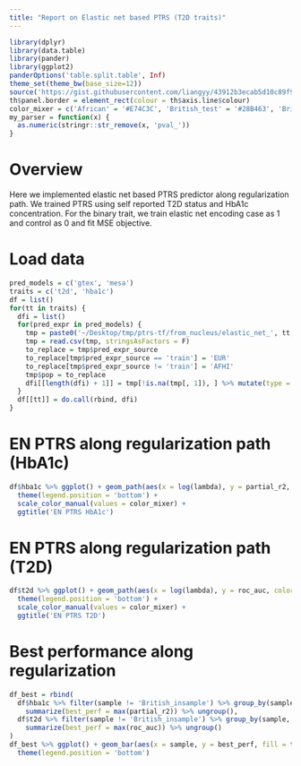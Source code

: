 ```yaml
---
title: "Report on Elastic net based PTRS (T2D traits)"
---
```


```r
library(dplyr)
library(data.table)
library(pander)
library(ggplot2)
panderOptions('table.split.table', Inf)
theme_set(theme_bw(base_size=12))
source('https://gist.githubusercontent.com/liangyy/43912b3ecab5d10c89f9d4b2669871c9/raw/8151c6fe70e3d4ee43d9ce340ecc0eb65172e616/my_ggplot_theme.R')
th$panel.border = element_rect(colour = th$axis.line$colour)
color_mixer = c('African' = '#E74C3C', 'British_test' = '#28B463', 'British_valid' = '#D4AC0D', 'Chinese' = '#3498DB', 'Indian' = '#9B59B6', 'British_insample' = '#AAB7B8')
my_parser = function(x) {
  as.numeric(stringr::str_remove(x, 'pval_'))
}
```

# Overview

Here we implemented elastic net based PTRS predictor along regularization path. 
We trained PTRS using self reported T2D status and HbA1c concentration.
For the binary trait, we train elastic net encoding case as 1 and control as 0 and fit MSE objective.

# Load data

```r
pred_models = c('gtex', 'mesa')
traits = c('t2d', 'hba1c')
df = list()
for(tt in traits) {
  dfi = list()
  for(pred_expr in pred_models) {
    tmp = paste0('~/Desktop/tmp/ptrs-tf/from_nucleus/elastic_net_', tt, '_ptrs_', pred_expr, '_british.performance.csv')
    tmp = read.csv(tmp, stringsAsFactors = F)
    to_replace = tmp$pred_expr_source
    to_replace[tmp$pred_expr_source == 'train'] = 'EUR'
    to_replace[tmp$pred_expr_source != 'train'] = 'AFHI'
    tmp$pop = to_replace
    dfi[[length(dfi) + 1]] = tmp[!is.na(tmp[, 1]), ] %>% mutate(type = paste0(pred_expr, '\n', pop))
  }
  df[[tt]] = do.call(rbind, dfi)
}
```

# EN PTRS along regularization path (HbA1c)

```r
df$hba1c %>% ggplot() + geom_path(aes(x = log(lambda), y = partial_r2, color = sample)) + facet_grid(type~alpha, scales = 'free_y') + th + 
  theme(legend.position = 'bottom') + 
  scale_color_manual(values = color_mixer) + 
  ggtitle('EN PTRS HbA1c')
```

# EN PTRS along regularization path (T2D)

```r
df$t2d %>% ggplot() + geom_path(aes(x = log(lambda), y = roc_auc, color = sample)) + facet_grid(type~alpha, scales = 'free_y') + th + 
  theme(legend.position = 'bottom') + 
  scale_color_manual(values = color_mixer) + 
  ggtitle('EN PTRS T2D')
```

# Best performance along regularization

```r
df_best = rbind(
  df$hba1c %>% filter(sample != 'British_insample') %>% group_by(sample, type, trait) %>% 
    summarize(best_perf = max(partial_r2)) %>% ungroup(),
  df$t2d %>% filter(sample != 'British_insample') %>% group_by(sample, type, trait) %>% 
    summarize(best_perf = max(roc_auc)) %>% ungroup()
)
df_best %>% ggplot() + geom_bar(aes(x = sample, y = best_perf, fill = type), stat = 'identity', position = 'dodge') + facet_wrap(~trait, scales = 'free_y') + th +
  theme(legend.position = 'bottom')
```